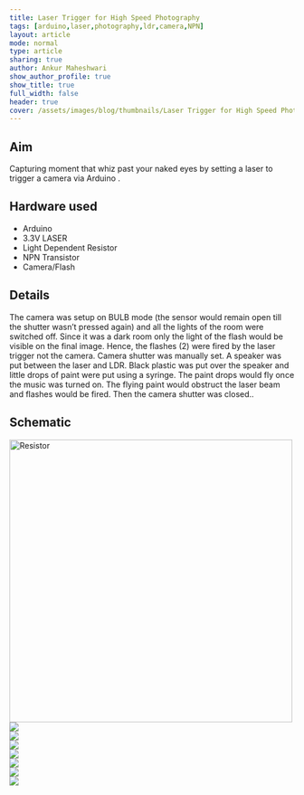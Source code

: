 ```yaml
---
title: Laser Trigger for High Speed Photography
tags: [arduino,laser,photography,ldr,camera,NPN]
layout: article
mode: normal
type: article
sharing: true
author: Ankur Maheshwari
show_author_profile: true
show_title: true
full_width: false
header: true
cover: /assets/images/blog/thumbnails/Laser Trigger for High Speed Photography.png
---
```


## Aim
Capturing moment that whiz past your naked eyes by setting a laser to trigger a camera via Arduino .


## Hardware used
- Arduino 
- 3.3V LASER 
- Light Dependent Resistor 
- NPN Transistor 
- Camera/Flash

## Details
The camera was setup on BULB mode (the sensor would remain open till the shutter wasn’t pressed again) and all the lights of the room were switched off. Since it was a dark room only the light of the flash would be visible on the final image. Hence, the flashes (2) were fired by the laser trigger not the camera. Camera shutter was manually set.  A speaker was put between the laser and LDR. Black plastic was put over the speaker and little drops of paint were put using a syringe. The paint drops would fly once the music was turned on. The flying paint would obstruct the laser beam and flashes would be fired. Then the camera shutter was closed..

## Schematic
<Image src="/assets/images/blog/Laser-trigger-high-speed-photo/schematic.png" alt="Resistor" width='500' height='500'>


<div class="swiper swiper-demo">
  <div class="swiper__wrapper">
    <div class="swiper__slide"><Image class="image image" src="/assets/images/blog/Laser-trigger-high-speed-photo/1.png"/></div>
    <div class="swiper__slide"><Image class="image image" src="/assets/images/blog/Laser-trigger-high-speed-photo/2.png"/></div>
    <div class="swiper__slide"><Image class="image image" src="/assets/images/blog/Laser-trigger-high-speed-photo/3.png"/></div>
    <div class="swiper__slide"><Image class="image image" src="/assets/images/blog/Laser-trigger-high-speed-photo/4.png"/></div>
    <div class="swiper__slide"><Image class="image image" src="/assets/images/blog/Laser-trigger-high-speed-photo/5.png"/></div>
    <div class="swiper__slide"><Image class="image image" src="/assets/images/blog/Laser-trigger-high-speed-photo/6.png"/></div>
    <div class="swiper__slide"><Image class="image image" src="/assets/images/blog/thumbnails/Laser Trigger for High Speed Photography.png"/></div>
  </div>
  <div class="swiper__button swiper__button--prev fas fa-chevron-left"></div>
  <div class="swiper__button swiper__button--next fas fa-chevron-right"></div>
</div>



